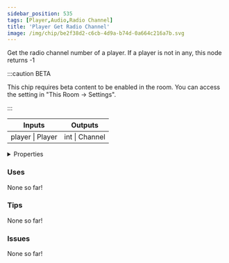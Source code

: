 ```yaml
---
sidebar_position: 535
tags: [Player,Audio,Radio Channel]
title: 'Player Get Radio Channel'
image: /img/chip/be2f38d2-c6cb-4d9a-b74d-0a664c216a7b.svg
---
```


Get the radio channel number of a player. If a player is not in any, this node returns -1

:::caution BETA

This chip requires beta content to be enabled in the room. You can access the setting in "This Room -> Settings".

:::

<IChip uuid="be2f38d2-c6cb-4d9a-b74d-0a664c216a7b"/>

<table><thead><tr><th>Inputs</th><th>Outputs</th></tr></thead><tbody><tr><td>player | Player</td><td>int | Channel</td></tr></tbody></table>

<details>
  <summary>Properties</summary>
  <div>
    <div>
    <table>
      <tbody>
        <tr>
          <td>Is beta required?</td>
          <td>Yes</td>
        </tr>
        <tr>
          <td>Is chip a trolling risk?</td>
          <td>No</td>
        </tr>
        <tr>
          <td>Is chip a role assignment risk?</td>
          <td>No</td>
        </tr>
        <tr>
          <td>Chip UUID</td>
          <td>be2f38d2-c6cb-4d9a-b74d-0a664c216a7b</td>
        </tr>
        <tr>
          <td>Room availability</td>
          <td>Available everywhere</td>
        </tr>
      </tbody>
    </table>
    </div>
  </div>
</details>

### Uses

None so far!

### Tips

None so far!

### Issues

None so far!